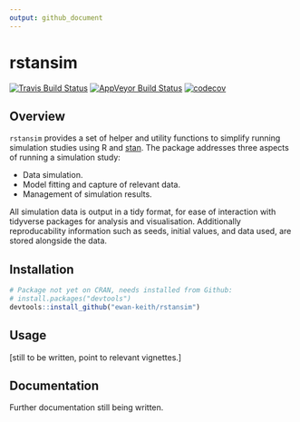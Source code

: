 ```yaml
---
output: github_document
---
```


<!-- README.md is generated from README.Rmd. Please edit that file -->
rstansim 
============================================

[![Travis Build Status](https://travis-ci.org/Ewan-Keith/rstansim.svg?branch=master)](https://travis-ci.org/Ewan-Keith/rstansim)
[![AppVeyor Build Status](https://ci.appveyor.com/api/projects/status/github/Ewan-Keith/rstansim?branch=master&svg=true)](https://ci.appveyor.com/project/Ewan-Keith/rstansim)
[![codecov](https://codecov.io/gh/Ewan-Keith/rstansim/branch/master/graph/badge.svg)](https://codecov.io/gh/Ewan-Keith/rstansim)

Overview
--------

`rstansim` provides a set of helper and utility functions to simplify running simulation studies using R and [stan](http://mc-stan.org/). The package addresses three aspects of running a simulation study:

* Data simulation. 
* Model fitting and capture of relevant data.
* Management of simulation results.

All simulation data is output in a tidy format, for ease of interaction with tidyverse packages for analysis and visualisation. Additionally reproducability information such as seeds, initial values, and data used, are stored alongside the data. 



Installation
------------

```r
# Package not yet on CRAN, needs installed from Github:
# install.packages("devtools")
devtools::install_github("ewan-keith/rstansim")
```

Usage
-----

[still to be written, point to relevant vignettes.]

Documentation
-----

Further documentation still being written.
